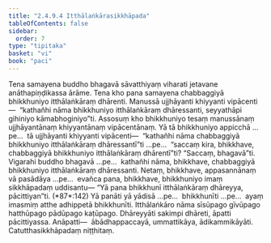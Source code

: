 ```yaml
---
title: "2.4.9.4 Itthālaṅkārasikkhāpada"
tableOfContents: false
sidebar:
  order: 7
type: "tipitaka"
basket: "vi"
book: "paci"
---
```



<DynamicBreadcrumb />

<Division number="1194" book="paci" bookNo="2" page="454">

<Paragraph number="3462" book="paci">
Tena samayena buddho bhagavā sāvatthiyaṃ viharati jetavane anāthapiṇḍikassa ārāme. Tena kho pana samayena chabbaggiyā bhikkhuniyo itthālaṅkāraṃ dhārenti. Manussā ujjhāyanti khiyyanti vipācenti—  “kathañhi nāma bhikkhuniyo itthālaṅkāraṃ dhāressanti, seyyathāpi gihiniyo kāmabhoginiyo”ti.
</Paragraph>

<Paragraph number="3463" book="paci">
Assosuṃ kho bhikkhuniyo tesaṃ manussānaṃ ujjhāyantānaṃ khiyyantānaṃ vipācentānaṃ. Yā tā bhikkhuniyo appicchā …pe…  tā ujjhāyanti khiyyanti vipācenti—  “kathañhi nāma chabbaggiyā bhikkhuniyo itthālaṅkāraṃ dhāressantī”ti …pe…  “saccaṃ kira, bhikkhave, chabbaggiyā bhikkhuniyo itthālaṅkāraṃ dhārentī”ti? “Saccaṃ, bhagavā”ti. Vigarahi buddho bhagavā …pe…  kathañhi nāma, bhikkhave, chabbaggiyā bhikkhuniyo itthālaṅkāraṃ dhāressanti. Netaṃ, bhikkhave, appasannānaṃ vā pasādāya …pe…  evañca pana, bhikkhave, bhikkhuniyo imaṃ sikkhāpadaṃ uddisantu—
</Paragraph>

</Division>
<Division number="1195" book="paci" bookNo="2" page="455">

<Paragraph number="3464" book="paci">
<Emphasis>“Yā pana bhikkhunī itthālaṅkāraṃ dhāreyya, pācittiyan”</Emphasis>ti. (*87*:<Emphasis>142</Emphasis>)
</Paragraph>

</Division>
<Division number="1196" book="paci" bookNo="2" page="455">

<Paragraph number="3465" book="paci">
<Emphasis>Yā panā</Emphasis>ti yā yādisā …pe…  <Emphasis>bhikkhunī</Emphasis>ti …pe…  ayaṃ imasmiṃ atthe adhippetā bhikkhunīti.
</Paragraph>

<Paragraph number="3466" book="paci">
<Emphasis>Itthālaṅkāro</Emphasis> nāma sīsūpago gīvūpago hatthūpago pādūpago kaṭūpago. <Emphasis>Dhāreyyā</Emphasis>ti sakimpi dhāreti, āpatti pācittiyassa.
</Paragraph>

</Division>
<Division number="1197" book="paci" bookNo="2" page="455">

<Paragraph number="3467" book="paci">
Anāpatti—  ābādhappaccayā, ummattikāya, ādikammikāyāti.

</Paragraph>
</Division>

<Paragraph number="3468" type="center" book="paci">
Catutthasikkhāpadaṃ niṭṭhitaṃ.
</Paragraph>